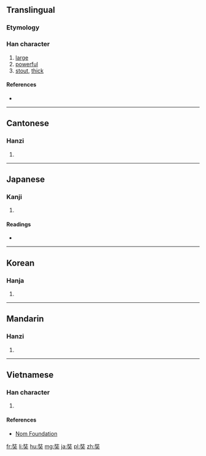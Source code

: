 {{also|弉}}
==Translingual==

===Etymology===
{{Han compound|壯|大|c1=p|c2=s|ls=psc}}

===Han character===
{{Han char|rn=37|rad=大|as=07|sn=10|four=24430|canj=VGK|ids=⿱壯大}}

# [[large]]
# [[powerful]]
# [[stout]], [[thick]]

====References====
* {{Han ref|kx=0252.080|dkj=05928|dj=0514.030|hdz=10542.020|uh=5958|ud=22872|bh=AE4E|bd=44622}}

----

==Cantonese==

===Hanzi===
{{yue-hanzi|jyut=[[zong1]], [[zong6]]|y=jong1, jong6}}

# {{defn|lang=yue|sort=大07}}

----

==Japanese==

===Kanji===
{{ja-kanji|grade=|rs=大07}}

# {{defn|lang=ja|sort=大07}}

====Readings====
* {{ja-readings|on=[[じょう]] (jō), [[そう]] (sō), [[ぞう]] (zō)|kun=[[さかん]] (sakan)}}

----

==Korean==

===Hanja===
{{ko-hanja|hangeul=장|rv=jang|mr=chang}}

# {{defn|lang=ko|sort=大07}}

----

==Mandarin==

===Hanzi===
{{cmn-hanzi|pin=[[zàng]] ([[zang4]])|wg=tsang<sup>4</sup>}}

# {{defn|lang=cmn|sort=大07}}

----

==Vietnamese==

===Han character===
{{vi-hantu|[[tráng]]|rs=大07}}

# {{defn|lang=vi|sort=大07}}

====References====
*[http://nomfoundation.org/common/nom_details.php?codepoint=5958 Nom Foundation]

[[fr:奘]]
[[li:奘]]
[[hu:奘]]
[[mg:奘]]
[[ja:奘]]
[[pl:奘]]
[[zh:奘]]